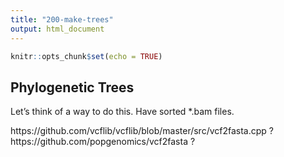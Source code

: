 ```yaml
---
title: "200-make-trees"
output: html_document
---
```


```r
knitr::opts_chunk$set(echo = TRUE)
```

## Phylogenetic Trees
Let's think of a way to do this. Have sorted *.bam files.

https://github.com/vcflib/vcflib/blob/master/src/vcf2fasta.cpp ?
https://github.com/popgenomics/vcf2fasta ?

